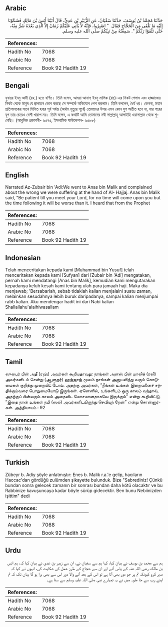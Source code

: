 ## Arabic


<div dir="rtl" lang="ar" style={{fontSize:'larger',backgroundColor:'#f8f9fa',padding:20}}>
حَدَّثَنَا مُحَمَّدُ بْنُ يُوسُفَ، حَدَّثَنَا سُفْيَانُ، عَنِ الزُّبَيْرِ بْنِ عَدِيٍّ، قَالَ أَتَيْنَا أَنَسَ بْنَ مَالِكٍ فَشَكَوْنَا إِلَيْهِ مَا نَلْقَى مِنَ الْحَجَّاجِ فَقَالَ ‏ "‏ اصْبِرُوا، فَإِنَّهُ لاَ يَأْتِي عَلَيْكُمْ زَمَانٌ إِلاَّ الَّذِي بَعْدَهُ شَرٌّ مِنْهُ، حَتَّى تَلْقَوْا رَبَّكُمْ ‏"‏‏.‏ سَمِعْتُهُ مِنْ نَبِيِّكُمْ صلى الله عليه وسلم‏.‏
</div>
<div style={{backgroundColor:'#f8f9fa',padding:20, marginBottom: 10}}><table> <thead> <tr> <th>References:</th> <th></th> </tr> </thead> <tbody><tr><td>Hadith No</td><td>7068</td></tr><tr><td>Arabic No</td><td>7068</td></tr><tr><td>Reference</td><td>Book 92 Hadith 19</td></tr></tbody></table></div>

## Bengali


<div dir="ltr" lang="bn" style={{fontSize:'larger',backgroundColor:'#f8f9fa',padding:20}}>
যুবায়র ইবনু আদী (রহ.) হতে বর্ণিত। তিনি বলেন, আমরা আনাস্ ইবনু মালিক (রাঃ)-এর নিকট গেলাম এবং হাজ্জাজের নিকট থেকে মানুষ যে জ্বালাতন ভোগ করছে সে সম্পর্কে অভিযোগ পেশ করলাম। তিনি বললেন, ধৈর্য ধর। কেননা, মহান প্রতিপালকের সাথে মিলিত হবার পূর্ব পর্যন্ত (অর্থাৎ মৃত্যুর পূর্বে) তোমাদের উপর এমন কোন যুগ অতীত হবে না, যার পরের যুগ তার চেয়েও বেশী খারাপ নয়। তিনি বলেন, এ কথাটি আমি তোমাদের নবী সাল্লাল্লাহু আলাইহি ওয়াসাল্লাম থেকে শুনেছি। (আধুনিক প্রকাশনী- ৬৫৭৫, ইসলামিক ফাউন্ডেশন- ৬৫৮৮)
</div>
<div style={{backgroundColor:'#f8f9fa',padding:20, marginBottom: 10}}><table> <thead> <tr> <th>References:</th> <th></th> </tr> </thead> <tbody><tr><td>Hadith No</td><td>7068</td></tr><tr><td>Arabic No</td><td>7068</td></tr><tr><td>Reference</td><td>Book 92 Hadith 19</td></tr></tbody></table></div>

## English


<div dir="ltr" lang="en" style={{fontSize:'larger',backgroundColor:'#f8f9fa',padding:20}}>
Narrated Az-Zubair bin 'Adi:We went to Anas bin Malik and complained about the wrong we were suffering at the hand of Al- Hajjaj. Anas bin Malik said, "Be patient till you meet your Lord, for no time will come upon you but the time following it will be worse than it. I heard that from the Prophet
</div>
<div style={{backgroundColor:'#f8f9fa',padding:20, marginBottom: 10}}><table> <thead> <tr> <th>References:</th> <th></th> </tr> </thead> <tbody><tr><td>Hadith No</td><td>7068</td></tr><tr><td>Arabic No</td><td>7068</td></tr><tr><td>Reference</td><td>Book 92 Hadith 19</td></tr></tbody></table></div>

## Indonesian


<div dir="ltr" lang="id" style={{fontSize:'larger',backgroundColor:'#f8f9fa',padding:20}}>
Telah menceritakan kepada kami [Muhammad bin Yusuf] telah menceritakan kepada kami [Sufyan] dari [Zubair bin 'Adi] mengatakan, pernah kami mendatangi [Anas bin Malik], kemudian kami mengutarakan kepadanya keluh kesah kami tentang ulah para jamaah haji. Maka dia menjawab; 'Bersabarlah, sebab tidaklah kalian menjalalni suatu zaman, melainkan sesudahnya lebih buruk daripadanya, sampai kalian menjumpai rabb kalian. Aku mendengar hadit ini dari Nabi kalian Shallallahu'alaihiwasallam
</div>
<div style={{backgroundColor:'#f8f9fa',padding:20, marginBottom: 10}}><table> <thead> <tr> <th>References:</th> <th></th> </tr> </thead> <tbody><tr><td>Hadith No</td><td>7068</td></tr><tr><td>Arabic No</td><td>7068</td></tr><tr><td>Reference</td><td>Book 92 Hadith 19</td></tr></tbody></table></div>

## Tamil


<div dir="ltr" lang="ta" style={{fontSize:'larger',backgroundColor:'#f8f9fa',padding:20}}>
ஸுபைர் பின் அதீ (ரஹ்) அவர்கள் கூறியதாவது: நாங்கள் அனஸ் பின் மாலிக் (ரலி) அவர்களிடம் சென்று (ஆளுநர்) ஹஜ்ஜாஜ் மூலம் நாங்கள் அனுபவித்து வரும் கொடுமைகள் குறித்து முறையிட் டோம். அதற்கு அவர்கள், “நீங்கள் உங்கள் இறைவனைச் சந்திக்கும்வரை பொறுமையோடு இருங்கள். ஏனெனில், உங்களிடம் ஒரு காலம் வந்தால், அதற்குப் பின்வரும் காலம் அதைவிட மோசமானதாகவே இருக்கும்” என்று கூறிவிட்டு, “இதை நான் உங்கள் நபி (ஸல்) அவர்களிடமிருந்து செவியுற் றேன்” என்று சொன்னார்கள். அத்தியாயம் : 92
</div>
<div style={{backgroundColor:'#f8f9fa',padding:20, marginBottom: 10}}><table> <thead> <tr> <th>References:</th> <th></th> </tr> </thead> <tbody><tr><td>Hadith No</td><td>7068</td></tr><tr><td>Arabic No</td><td>7068</td></tr><tr><td>Reference</td><td>Book 92 Hadith 19</td></tr></tbody></table></div>

## Turkish


<div dir="ltr" lang="tr" style={{fontSize:'larger',backgroundColor:'#f8f9fa',padding:20}}>
Zübeyr b. Adiy şöyle anlatmıştır: Enes b. Malik r.a.'e gelip, hacıların Haccac'dan gördüğü zulümden şikayette bulunduk. Bize "Sabrediniz! Çünkü bundan sonra gelecek zamanın bir sonrası bundan daha kötü olacaktır ve bu Rabbinize kavuşuncaya kadar böyle sürüp gidecektir. Ben bunu Nebiinizden işittim" dedi
</div>
<div style={{backgroundColor:'#f8f9fa',padding:20, marginBottom: 10}}><table> <thead> <tr> <th>References:</th> <th></th> </tr> </thead> <tbody><tr><td>Hadith No</td><td>7068</td></tr><tr><td>Arabic No</td><td>7068</td></tr><tr><td>Reference</td><td>Book 92 Hadith 19</td></tr></tbody></table></div>

## Urdu


<div dir="rtl" lang="ur" style={{fontSize:'larger',backgroundColor:'#f8f9fa',padding:20}}>
ہم سے محمد بن یوسف نے بیان کیا، کہا ہم سے سفیان نے، ان سے زبیر بن عدی نے بیان کیا کہ، ہم انس بن مالک رضی اللہ عنہ کے پاس آئے اور ان سے حجاج کے طرز عمل کی شکایت کی، انہوں نے کہا کہ صبر کرو کیونکہ تم پر جو دور بھی آتا ہے تو اس کے بعد آنے والا دور اس سے بھی برا ہو گا یہاں تک کہ تم اپنے رب سے جا ملو۔ میں نے یہ تمہارے نبی صلی اللہ علیہ وسلم سے سنا ہے۔
</div>
<div style={{backgroundColor:'#f8f9fa',padding:20, marginBottom: 10}}><table> <thead> <tr> <th>References:</th> <th></th> </tr> </thead> <tbody><tr><td>Hadith No</td><td>7068</td></tr><tr><td>Arabic No</td><td>7068</td></tr><tr><td>Reference</td><td>Book 92 Hadith 19</td></tr></tbody></table></div>
